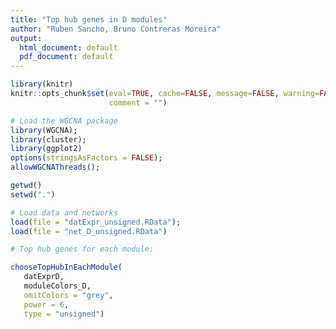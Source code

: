 ```yaml
---
title: "Top hub genes in D modules"
author: "Ruben Sancho, Bruno Contreras Moreira"
output:
  html_document: default
  pdf_document: default
---
```


```r
library(knitr)
knitr::opts_chunk$set(eval=TRUE, cache=FALSE, message=FALSE, warning=FALSE,
                      comment = "")
```

```r
# Load the WGCNA package
library(WGCNA);
library(cluster);
library(ggplot2)
options(stringsAsFactors = FALSE);
allowWGCNAThreads();

getwd()
setwd(".")

# Load data and networks
load(file = "datExpr_unsigned.RData");
load(file = "net_D_unsigned.RData")
```

```r
# Top hub genes for each module:

chooseTopHubInEachModule(
   datExprD,
   moduleColors_D,
   omitColors = "grey",
   power = 6,
   type = "unsigned")
```

